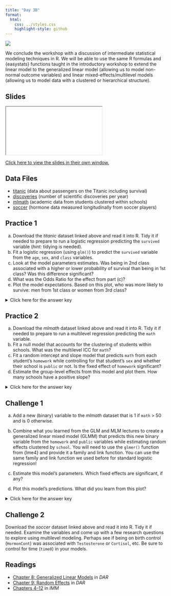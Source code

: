 ```yaml
---
title: "Day 3B"
format:
  html:
    css: ../styles.css
    highlight-style: github
---
```


![](../img/analytics_2780E3.svg){.hero}


We conclude the workshop with a discussion of intermediate statistical modeling techniques in R. We will be able to use the same R formulas and \{easystats\} functions taught in the introductory workshop to extend the linear model to the generalized linear model (allowing us to model non-normal outcome variables) and linear mixed-effects/multilevel models (allowing us to model data with a clustered or hierarchical structure).

## Slides

<iframe class="slide-deck" src="./Slides/3B_Slides.html" title="Day 3B Slideshow">
</iframe>

[Click here to view the slides in their own window.](./Slides/3B_Slides.html)

## Data Files

- <a href="titanic.csv" download="titanic.csv">titanic</a> (data about passengers on the Titanic including survival)
- <a href="discoveries.csv" download="discoveries.csv">discoveries</a> (number of scientific discoveries per year)
- <a href="mlmath.csv" download="mlmath.csv">mlmath</a> (academic data from students clustered within schools)
- <a href="soccer.csv" download="soccer.csv">soccer</a> (hormone data measured longitudinally from soccer players)

## Practice 1

a) Download the *titanic* dataset linked above and read it into R. Tidy it if needed to prepare to run a logistic regression predicting the `survived` variable (*hint:* tidying is needed). 
b) Fit a logistic regression (using `glm()`) to predict the `survived` variable from the `age`, `sex`, and `class` variables.
c) Look at the model parameters estimates. Was being in 2nd class associated with a higher or lower probability of survival than being in 1st class? Was this difference significant?
d) What was the Odds Ratio for the effect from part (c)?
e) Plot the model expectations. Based on this plot, who was more likely to survive: men from 1st class or women from 3rd class?

<p><details>
<summary>Click here for the answer key</summary>
<blockquote>

**Answer (a)**

```r
#| message: false

library(tidyverse)
library(easystats)

titanic <- 
  read_csv("titanic.csv") |> 
  mutate(survived = if_else(survived == "yes", true = 1, false = 0))
```

**Answer (b)**

```r
fit1 <- glm(
  formula = survived ~ age + sex + class, 
  family = binomial(link = "logit"), 
  data = titanic
)
```

**Answer (c)**

```r
model_parameters(fit1) |> print_md()
```

Because the slope of "class (2nd)" is negative---in logit units---this means that being in 2nd class is associated with a lower probability of surviving than the reference group of "class (1st)." Because $p<.001$, this effect is significant. 

**Answer (d)**

```r
model_parameters(fit1, exponentiate = TRUE) |> print_md()
```

The odds ratio is this effect is 0.30.

**Answer (e)**

```r
plot(estimate_expectation(fit1))
```

Because the (dashed red) line for women in 3rd class is higher than the (blue solid) line for men in 1st class, the former were more likely to survive.

</blockquote></details></p>

## Practice 2

a) Download the *mlmath* dataset linked above and read it into R. Tidy it if needed to prepare to run a multilevel regression predicting the `math` variable. 
b) Fit a null model that accounts for the clustering of students within schools. What was the multilevel ICC for `math`?
c) Fit a random intercept and slope model that predicts `math` from each student's `homework` while controlling for that student's `sex` and whether their school is `public` or not. Is the fixed effect of `homework` significant?
d) Estimate the group-level effects from this model and plot them. How many schools have a positive slope?

<p><details>
<summary>Click here for the answer key</summary>
<blockquote>

**Answer (a)**

```r
#| message: false

library(lme4)

mlmath <- 
  read_csv("mlmath.csv") |> 
  mutate(across(c(student, sex, public), factor))
```

No tidying is strictly necessary here, but setting up factors is good practice.

**Answer (b)**

```r
fit2b <- lmer(
  math ~ 1 + (1 | school),
  data = mlmath
)
model_performance(fit2b) |> print_md()
```

The multilevel ICC for `math` is 0.32, i.e., 32\% of the variance is explained by differences between schools.

**Answer (c)**

```r
fit2c <- lmer(
  math ~ 1 + homework + sex + public + (1 + homework | school),
  data = mlmath
)
model_parameters(fit2c) |> print_md()
```

The fixed effect of `homework` was 1.98 but was not significant, $p=.216$.

**Answer (d)**

```r
estimate_grouplevel(fit2c) |> plot()
```

It looks like five of the ten schools (i.e., half) had positive homework slopes.

</blockquote></details></p>

## Challenge 1

a) Add a new (binary) variable to the *mlmath* dataset that is $1$ if `math` > 50 and is $0$ otherwise.

b) Combine what you learned from the GLM and MLM lectures to create a generalized linear mixed model (GLMM) that predicts this new binary variable from the `homework` and `public` variables while estimating random effects clustered by `school`. You will need to use the `glmer()` function from \{lme4\} and provide it a family and link function. You can use the same family and link function we used before for standard logistic regression!

c) Estimate this model's parameters. Which fixed effects are significant, if any?

d) Plot this model's predictions. What did you learn from this plot?

<p><details>
<summary>Click here for the answer key</summary>
<blockquote>

**Answer (a)**

```r
math_challenge <-
  mlmath |> 
  mutate(math_pass = if_else(math > 50, true = 1, false = 0))
```

**Answer (b)**

```r
fit <- glmer(
  math_pass ~ 1 + homework + public + (1 + homework | school),
  data = math_challenge,
  family = binomial(link = "logit")
)
```

**Answer (c)**

```r
model_parameters(fit) |> print_md()
```

The fixed effect of `public` is significantly negative and thus students from public schools were less likely to score higher than 50 on `math` than students from non-public schools. The fixed intercept was also significant, but that is less interesting.

**Answer (d)**

```r
estimate_relation(fit) |> plot()
```

This is a cool plot. It looks like students at non-public schools were very likely to score higher than 50 on `math` regardless of the amount of homework they did, whereas students at public schools became more likely to do so when they did more homework. We do need to be careful about this conclusion however, because this model did not explicitly test the homework-by-public interaction. So we would need to follow up on this hypothesis with more testing.

</blockquote></details></p>

## Challenge 2

Download the *soccer* dataset linked above and read it into R. Tidy it if needed. Examine the variables and come up with a few research questions to explore using multilevel modeling. Perhaps see if being on birth control (`HormonCont`) was associated with `Testosterone` or `Cortisol`, etc. Be sure to control for time (`time0`) in your models.

## Readings

- [Chapter 8: Generalized Linear Models](https://bookdown.org/steve_midway/DAR/glms-generalized-linear-models.html) in *DAR*
- [Chapter 9: Random Effects](https://bookdown.org/steve_midway/DAR/random-effects.html) in *DAR*
- [Chapters 4--12](https://www.learn-mlms.com/) in *IMM*

